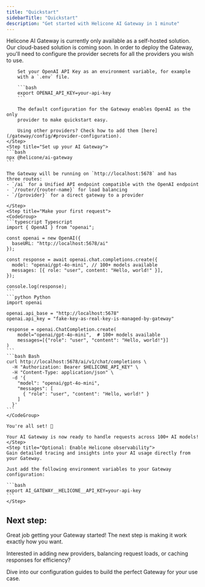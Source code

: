 ```yaml
---
title: "Quickstart"
sidebarTitle: "Quickstart"
description: "Get started with Helicone AI Gateway in 1 minute"
---
```


<Note>
  Helicone AI Gateway is currently only available as a self-hosted solution. 
  Our cloud-based solution is coming soon.
</Note>

<Steps>
    <Step title="Configure provider secrets">
        In order to deploy the Gateway, you'll need to configure the provider
        secrets for all the providers you wish to use.

        Set your OpenAI API Key as an environment variable, for example
        with a `.env` file.

        ```bash
        export OPENAI_API_KEY=your-api-key
        ```

        The default configuration for the Gateway enables OpenAI as the only
        provider to make quickstart easy.

        Using other providers? Check how to add them [here](/gateway/config/#provider-configuration).
    </Step>
    <Step title="Set up your AI Gateway">
    ```bash
    npx @helicone/ai-gateway
    ```

    The Gateway will be running on `http://localhost:5678` and has
    three routes:
    - `/ai` for a Unified API endpoint compatible with the OpenAI endpoint
    - `/router/{router-name}` for load balancing
    - `/{provider}` for a direct gateway to a provider

    </Step>
    <Step title="Make your first request">
    <CodeGroup>
    ```typescript Typescript
    import { OpenAI } from "openai";

    const openai = new OpenAI({
      baseURL: "http://localhost:5678/ai"
    });

    const response = await openai.chat.completions.create({
      model: "openai/gpt-4o-mini", // 100+ models available
      messages: [{ role: "user", content: "Hello, world!" }],
    });

    console.log(response);
    ```
    ```python Python
    import openai

    openai.api_base = "http://localhost:5678"
    openai.api_key = "fake-key-as-real-key-is-managed-by-gateway"

    response = openai.ChatCompletion.create(
        model="openai/gpt-4o-mini",  # 100+ models available
        messages=[{"role": "user", "content": "Hello, world!"}]
    )
    ```
    ```bash Bash
    curl http://localhost:5678/ai/v1/chat/completions \
      -H "Authorization: Bearer $HELICONE_API_KEY" \
      -H "Content-Type: application/json" \
      -d '{
        "model": "openai/gpt-4o-mini",
        "messages": [
          { "role": "user", "content": "Hello, world!" }
        ]
      }'
    ```
    </CodeGroup>

    You're all set! 🎉 
    
    Your AI Gateway is now ready to handle requests across 100+ AI models!
    </Step>
    <Step title="Optional: Enable Helicone observability">
    Gain detailed tracing and insights into your AI usage directly from your Gateway.
    
    Just add the following environment variables to your Gateway configuration:

    ```bash
    export AI_GATEWAY__HELICONE__API_KEY=your-api-key
    ```
    </Step>
</Steps>

## Next step:

Great job getting your Gateway started! The next step is making it work exactly how you want.

Interested in adding new providers, balancing request loads, or caching responses for efficiency?

<Card title="Configuration" horizontal icon="gear" href="/gateway/config">
  Dive into our configuration guides to build the perfect Gateway for your use case.
</Card>